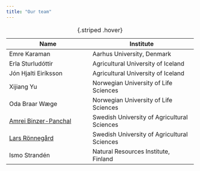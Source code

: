 ```yaml
---
title: "Our team"
---
```



| Name | Institute |
|------------|---------------|
| Emre Karaman | Aarhus University, Denmark |
| Erla Sturludóttir | Agricultural University of Iceland |
| Jón Hjalti Eiríksson | Agricultural University of Iceland |
| Xijiang Yu | Norwegian University of Life Sciences |
| Oda Braar Wæge | Norwegian University of Life Sciences |
| [Amrei Binzer-Panchal](Amrei.qmd) | Swedish University of Agricultural Sciences |
| [Lars Rönnegård](Lars.qmd) | Swedish University of Agricultural Sciences |
| Ismo Strandén | Natural Resources Institute, Finland |

:  {.striped .hover}
